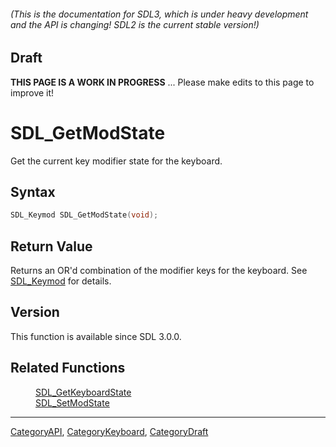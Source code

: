 ====== (This is the documentation for SDL3, which is under heavy development and the API is changing! SDL2 is the current stable version!) ======

== Draft ==

'''THIS PAGE IS A WORK IN PROGRESS''' ... Please make edits to this page to improve it!
= SDL_GetModState =

Get the current key modifier state for the keyboard.

== Syntax ==

<syntaxhighlight lang='c'>
SDL_Keymod SDL_GetModState(void);
</syntaxhighlight>

== Return Value ==

Returns an OR'd combination of the modifier keys for the keyboard. See
[[SDL_Keymod]] for details.

== Version ==

This function is available since SDL 3.0.0.

== Related Functions ==

:[[SDL_GetKeyboardState]]
:[[SDL_SetModState]]

----
[[CategoryAPI]], [[CategoryKeyboard]], [[CategoryDraft]]


